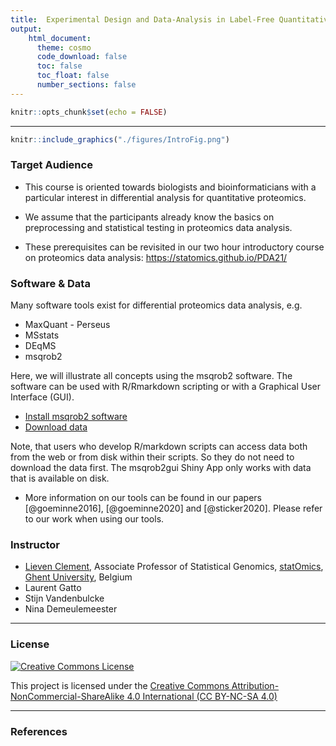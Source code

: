 ```yaml
---
title:  Experimental Design and Data-Analysis in Label-Free Quantitative LC/MS Proteomics - A Tutorial with msqrob2 (EuroBioc22)
output:
    html_document:
      theme: cosmo      
      code_download: false
      toc: false
      toc_float: false
      number_sections: false
---
```



```r
knitr::opts_chunk$set(echo = FALSE)
```

***

```r
knitr::include_graphics("./figures/IntroFig.png")
```


### Target Audience

- This course is oriented towards biologists and bioinformaticians with a particular interest in differential analysis for quantitative proteomics.

- We assume that the participants already know the basics on preprocessing and statistical testing in proteomics data analysis. 

- These prerequisites can be revisited in our two hour introductory course on proteomics data analysis: [https://statomics.github.io/PDA21/](https://statomics.github.io/PDA21/)



### Software & Data 

Many software tools exist for differential proteomics data analysis, e.g. 

- MaxQuant - Perseus
- MSstats
- DEqMS
- msqrob2

Here, we will illustrate all concepts using the msqrob2 software. 
The software can be used with R/Rmarkdown scripting or with a Graphical User Interface (GUI).

- [Install msqrob2 software](./software.html)
- [Download data](https://github.com/statOmics/PDA21/archive/refs/heads/data.zip)

Note, that users who develop R/markdown scripts can access data both from the web or from disk within their scripts. So they do not need to download the data first. The msqrob2gui Shiny App only works with data that is available on disk.  

- More information on our tools can be found in our papers [@goeminne2016], [@goeminne2020] and [@sticker2020]. Please refer to our work when using our tools. 


### Instructor

- [Lieven Clement](https://statomics.github.io/pages/about.html), Associate Professor of Statistical Genomics, [statOmics](https://statomics.github.io/), [Ghent University](https://www.ugent.be/), Belgium
- Laurent Gatto
- Stijn Vandenbulcke
- Nina Demeulemeester


---

### License

<a rel="license" href="https://creativecommons.org/licenses/by-nc-sa/4.0"><img alt="Creative Commons License" style="border-width:0" src="https://i.creativecommons.org/l/by-nc-sa/4.0/88x31.png" /></a>

This project is licensed under the [Creative Commons Attribution-NonCommercial-ShareAlike 4.0 International (CC BY-NC-SA 4.0)](https://creativecommons.org/licenses/by-nc-sa/4.0)

---

### References 
